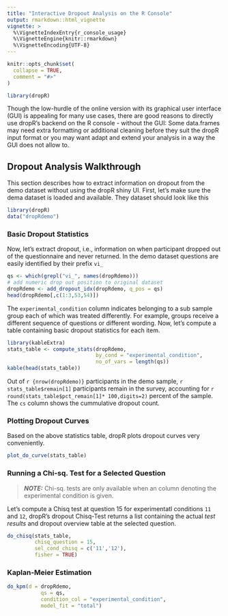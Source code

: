 ```yaml
---
title: "Interactive Dropout Analysis on the R Console"
output: rmarkdown::html_vignette
vignette: >
  %\VignetteIndexEntry{r_console_usage}
  %\VignetteEngine{knitr::rmarkdown}
  %\VignetteEncoding{UTF-8}
---
```


```r
knitr::opts_chunk$set(
  collapse = TRUE,
  comment = "#>"
)
```

```r
library(dropR)
```

Though the low-hurdle of the online version with its graphical user interface (GUI)
is appealing for many use cases, there are good reasons to directly use dropR's backend on the R console - without the GUI: Some data.frames may need extra formatting or additional cleaning before they suit the dropR input format or you may want adapt and extend your analysis in a way the GUI does not allow to. 


## Dropout Analysis Walkthrough

This section describes how to extract information on dropout from the demo dataset without using the dropR shiny UI. First, let's make sure the dema dataset is 
loaded and available. They dataset should look like this

```r
library(dropR)
data("dropRdemo")
```


### Basic Dropout Statistics

Now, let's extract dropout, i.e., information on when participant dropped out of the questionnaire and never returned. In the demo dataset questions are easily identified by their prefix `vi_`

```r
qs <- which(grepl("vi_", names(dropRdemo)))
# add numeric drop out position to original dataset
dropRdemo <- add_dropout_idx(dropRdemo, q_pos = qs)
head(dropRdemo[,c(1:3,53,54)])
```

The `experimental_condition` column indicates belonging to a sub sample group each of which was treated differently. For example, groups receive a different sequence of questions or different wording. Now, let's compute a table containing basic dropout statistics for each item.



```r
library(kableExtra)
stats_table <- compute_stats(dropRdemo,
                             by_cond = "experimental_condition",
                             no_of_vars = length(qs))
kable(head(stats_table))
```

Out of `r {nrow(dropRdemo)}` participants in the demo sample, `r stats_table$remain[1]` participants remain in the survey, accounting for `r round(stats_table$pct_remain[1]* 100,digits=2)` percent of the sample.
The `cs` column shows the cummulative dropout count.


### Plotting Dropout Curves

Based on the above statistics table, dropR plots dropout curves very conveniently.

```r
plot_do_curve(stats_table)

```


### Running a Chi-sq. Test for a Selected Question

> **_NOTE:_**  Chi-sq. tests are only available when an column denoting the experimental condition is given.

Let's compute a Chisq test at question 15 for experimentatl conditions `11` and `12`, dropR's dropout Chisq-Test returns a list containing the actual *test results* and dropout overview table at the selected question. 


```r
do_chisq(stats_table,
         chisq_question = 15,
         sel_cond_chisq = c('11','12'),
         fisher = TRUE)
```

### Kaplan-Meier Estimation

```r
do_kpm(d = dropRdemo,
           qs = qs,
           condition_col = "experimental_condition",
           model_fit = "total")



```






